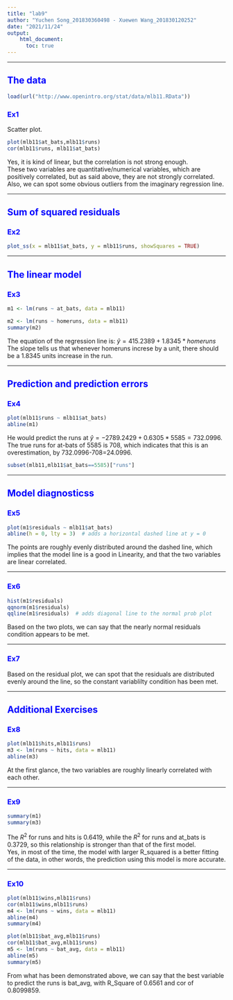 ---
title: "lab9"
author: "Yuchen Song_201830360498 - Xuewen Wang_201830120252"
date: "2021/11/24"
output: 
    html_document:
      toc: true
---
***
## <font color=blue>The data</font>
```{r}
load(url("http://www.openintro.org/stat/data/mlb11.RData"))
```


### <font color=blue>Ex1</font>
Scatter plot.  
```{r}
plot(mlb11$at_bats,mlb11$runs)
cor(mlb11$runs, mlb11$at_bats)
```
  
Yes, it is kind of linear, but the correlation is not strong enough.  
These two variables are quantitative/numerical variables, which are positively correlated, but as said above, they are not strongly correlated. Also, we can spot some obvious outliers from the imaginary regression line.  

***
## <font color=blue>Sum of squared residuals</font>
### <font color=blue>Ex2</font>
```{r}
plot_ss(x = mlb11$at_bats, y = mlb11$runs, showSquares = TRUE)
```
***
## <font color=blue>The linear model</font>
### <font color=blue>Ex3</font>
```{r, echo=FALSE}
m1 <- lm(runs ~ at_bats, data = mlb11)
```
```{r}
m2 <- lm(runs ~ homeruns, data = mlb11)
summary(m2)
```

  
The equation of the regression line is: $\hat{y}=415.2389+1.8345*homeruns$  
The slope tells us that whenever homeruns increse by a unit, there should be a 1.8345 units increase in the run.  

***
## <font color=blue>Prediction and prediction errors</font>
### <font color=blue>Ex4</font>
```{r}
plot(mlb11$runs ~ mlb11$at_bats)
abline(m1)
```

He would predict the runs at $\hat{y}=-2789.2429+0.6305*5585=732.0996$.  
The true runs for at-bats of 5585 is 708, which indicates that this is an overestimation, by 732.0996-708=24.0996.
```{r}
subset(mlb11,mlb11$at_bats==5585)["runs"]
```

***
## <font color=blue>Model diagnosticss</font>
### <font color=blue>Ex5</font>
```{r}
plot(m1$residuals ~ mlb11$at_bats)
abline(h = 0, lty = 3)  # adds a horizontal dashed line at y = 0
```
  
The points are roughly evenly distributed around the dashed line, which implies that the model line is a good in Linearity, and that the two variables are linear correlated.  

***
### <font color=blue>Ex6</font>
```{r}
hist(m1$residuals)
qqnorm(m1$residuals)
qqline(m1$residuals)  # adds diagonal line to the normal prob plot
```
  
Based on the two plots, we can say that the nearly normal residuals condition appears to be met.  

***
### <font color=blue>Ex7</font>
Based on the residual plot, we can spot that the residuals are distributed evenly around the line, so the constant variablilty condition has been met. 

***
## <font color=blue>Additional Exercises</font>
### <font color=blue>Ex8</font>
```{r}
plot(mlb11$hits,mlb11$runs)
m3 <- lm(runs ~ hits, data = mlb11)
abline(m3)
```
  
At the first glance, the two variables are roughly linearly correlated with each other.  

***
### <font color=blue>Ex9</font>
```{r}
summary(m1)
summary(m3)
```
  
The $R^2$ for runs and hits is 0.6419, while the $R^2$ for runs and at_bats is 0.3729, so this relationship is stronger than that of the first model.   
Yes, in most of the time, the model with larger R_squared is a better fitting of the data, in other words, the prediction using this model is more accurate.  

***
### <font color=blue>Ex10</font>

```{r}
plot(mlb11$wins,mlb11$runs)
cor(mlb11$wins,mlb11$runs)
m4 <- lm(runs ~ wins, data = mlb11)
abline(m4)
summary(m4)
```

```{r}
plot(mlb11$bat_avg,mlb11$runs)
cor(mlb11$bat_avg,mlb11$runs)
m5 <- lm(runs ~ bat_avg, data = mlb11)
abline(m5)
summary(m5)
```
  
From what has been demonstrated above, we can say that the best variable to predict the runs is bat_avg, with R_Square of 0.6561 and cor of 0.8099859.  